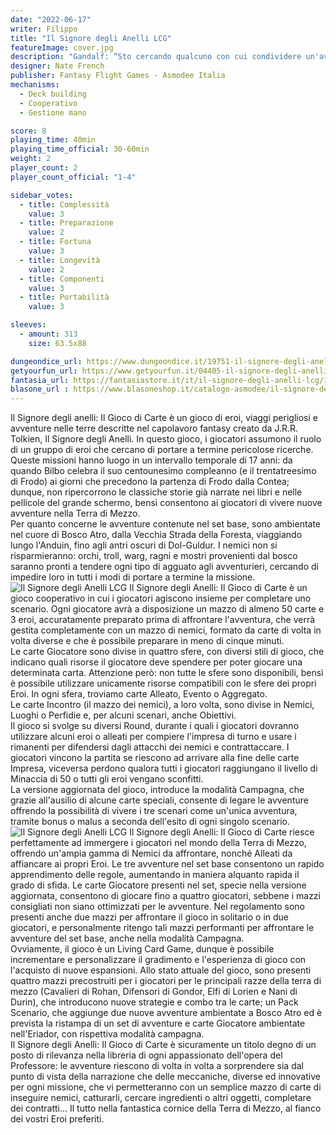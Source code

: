 ```yaml
---
date: "2022-06-17"
writer: Filippo
title: "Il Signore degli Anelli LCG"
featureImage: cover.jpg
description: "Gandalf: “Sto cercando qualcuno con cui condividere un'avventura.”"
designer: Nate French
publisher: Fantasy Flight Games - Asmodee Italia
mechanisms:
  - Deck building
  - Cooperativo
  - Gestione mano

score: 8
playing_time: 40min
playing_time_official: 30-60min
weight: 2
player_count: 2
player_count_official: "1-4"

sidebar_votes:
  - title: Complessità
    value: 3
  - title: Preparazione
    value: 2
  - title: Fortuna
    value: 3
  - title: Longevità
    value: 2
  - title: Componenti
    value: 3
  - title: Portabilità
    value: 3

sleeves:
  - amount: 313
    size: 63.5x88

dungeondice_url: https://www.dungeondice.it/19751-il-signore-degli-anelli-lcg-set-base.html
getyourfun_url: https://www.getyourfun.it/04405-il-signore-degli-anelli-lcg-il-gioco-di-carte-giochi-di-carte.html
fantasia_url: https://fantasiastore.it/it/il-signore-degli-anelli-lcg/13260-il-signore-degli-anelli-lcg-set-base-seconda-edizione.html
blasone_url : https://www.blasoneshop.it/catalogo-asmodee/il-signore-degli-anelli-il-gioco-di-carte-lcg-72-2444
---
```


<Setting>
  Il Signore degli anelli: Il Gioco di Carte è un gioco di eroi, viaggi
  perigliosi e avventure nelle terre descritte nel capolavoro fantasy creato da
  J.R.R. Tolkien, Il Signore degli Anelli. In questo gioco, i giocatori assumono
  il ruolo di un gruppo di eroi che cercano di portare a termine pericolose
  ricerche. Queste missioni hanno luogo in un intervallo temporale di 17 anni:
  da quando Bilbo celebra il suo centounesimo compleanno (e il trentatreesimo di
  Frodo) ai giorni che precedono la partenza di Frodo dalla Contea; dunque, non
  ripercorrono le classiche storie già narrate nei libri e nelle pellicole del
  grande schermo, bensì consentono ai giocatori di vivere nuove avventure nella
  Terra di Mezzo.
  <br />
  Per quanto concerne le avventure contenute nel set base, sono ambientate nel
  cuore di Bosco Atro, dalla Vecchia Strada della Foresta, viaggiando lungo
  l'Anduin, fino agli antri oscuri di Dol-Guldur. I nemici non si
  risparmieranno: orchi, troll, warg, ragni e mostri provenienti dal bosco
  saranno pronti a tendere ogni tipo di agguato agli avventurieri, cercando di
  impedire loro in tutti i modi di portare a termine la missione.
</Setting>

<img src="./game1.jpg" alt="Il Signore degli Anelli LCG" />

<Rules>
Il Signore degli Anelli: Il Gioco di Carte è un gioco cooperativo in cui i giocatori agiscono insieme per completare uno scenario. Ogni giocatore avrà a disposizione un mazzo di almeno 50 carte e 3 eroi, accuratamente preparato prima di affrontare l'avventura, che verrà gestita completamente con un mazzo di nemici, formato da carte di volta in volta diverse e che è possibile preparare in meno di cinque minuti.
<br/>
Le carte Giocatore sono divise in quattro sfere, con diversi stili di gioco, che indicano quali risorse il giocatore deve spendere per poter giocare una determinata carta. Attenzione però: non tutte le sfere sono disponibili, bensì è possibile utilizzare unicamente risorse compatibili con le sfere dei propri Eroi. In ogni sfera, troviamo carte Alleato, Evento o Aggregato.
<br/>
Le carte Incontro (il mazzo dei nemici), a loro volta, sono divise in Nemici, Luoghi o Perfidie e, per alcuni scenari, anche Obiettivi. 
<br/>
Il gioco si svolge su diversi Round, durante i quali i giocatori dovranno utilizzare alcuni eroi o alleati per compiere l'impresa di turno e usare i rimanenti per difendersi dagli attacchi dei nemici e contrattaccare. I giocatori vincono la partita se riescono ad arrivare alla fine delle carte Impresa, viceversa perdono qualora tutti i giocatori raggiungano il livello di Minaccia di 50 o tutti gli eroi vengano sconfitti. 
<br/>
La versione aggiornata del gioco, introduce la modalità Campagna, che grazie all'ausilio di alcune carte speciali, consente di legare le avventure offrendo la possibilità di vivere i tre scenari come un'unica avventura, tramite bonus o malus a seconda dell'esito di ogni singolo scenario.

</Rules>

<img src="./game2.jpg" alt="Il Signore degli Anelli LCG" />

<Feedback>
  Il Signore degli Anelli: Il Gioco di Carte riesce perfettamente ad immergere i
  giocatori nel mondo della Terra di Mezzo, offrendo un'ampia gamma di Nemici da
  affrontare, nonché Alleati da affiancare ai propri Eroi. Le tre avventure nel
  set base consentono un rapido apprendimento delle regole, aumentando in
  maniera alquanto rapida il grado di sfida. Le carte Giocatore presenti nel
  set, specie nella versione aggiornata, consentono di giocare fino a quattro
  giocatori, sebbene i mazzi consigliati non siano ottimizzati per le avventure.
  Nel regolamento sono presenti anche due mazzi per affrontare il gioco in
  solitario o in due giocatori, e personalmente ritengo tali mazzi performanti
  per affrontare le avventure del set base, anche nella modalità Campagna.
  <br />
  Ovviamente, il gioco è un Living Card Game, dunque è possibile incrementare e
  personalizzare il gradimento e l'esperienza di gioco con l'acquisto di nuove
  espansioni. Allo stato attuale del gioco, sono presenti quattro mazzi
  precostruiti per i giocatori per le principali razze della terra di mezzo
  (Cavalieri di Rohan, Difensori di Gondor, Elfi di Lorien e Nani di Durin), che
  introducono nuove strategie e combo tra le carte; un Pack Scenario, che
  aggiunge due nuove avventure ambientate a Bosco Atro ed è prevista la ristampa
  di un set di avventure e carte Giocatore ambientate nell'Eriador, con
  rispettiva modalità campagna.
  <br />
  Il Signore degli Anelli: Il Gioco di Carte è sicuramente un titolo degno di un
  posto di rilevanza nella libreria di ogni appassionato dell'opera del
  Professore: le avventure riescono di volta in volta a sorprendere sia dal
  punto di vista della narrazione che delle meccaniche, diverse ed innovative
  per ogni missione, che vi permetteranno con un semplice mazzo di carte di
  inseguire nemici, catturarli, cercare ingredienti o altri oggetti, completare
  dei contratti… Il tutto nella fantastica cornice della Terra di Mezzo, al
  fianco dei vostri Eroi preferiti.
</Feedback>

<Instagram id="Ce5wlbuDdBq" />
